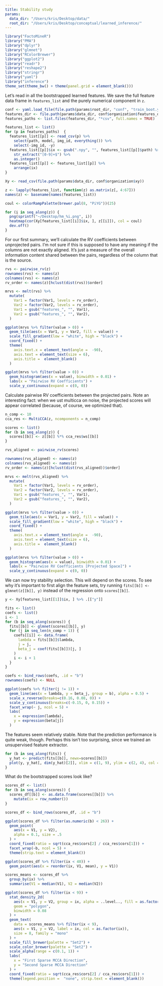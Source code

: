 ```yaml
---
title: Stability study
params:
  data_dir: "/Users/kris/Desktop/data/"
  root_dir: "/Users/kris/Desktop/conceptual/learned_inference/"
---
```



```r
library("FactoMineR")
library("PMA")
library("dplyr")
library("glmnet")
library("RColorBrewer")
library("ggplot2")
library("readr")
library("reshape2")
library("stringr")
library("yaml")
library("inference")
theme_set(theme_bw() + theme(panel.grid = element_blank()))
```

Let's read in all the bootstrapped learned features. We save the full feature
data frame in `features_list` and the purely numerical component in `z`.

```r
conf <- yaml.load_file(file.path(params$root_dir, "conf", "train_boot.yaml"))
features_dir <- file.path(params$data_dir, conf$organization$features_dir)
features_paths <- list.files(features_dir, "*csv", full.names = TRUE)

features_list <- list()
for (p in features_paths)  {
  features_list[[p]] <- read_csv(p) %>%
    select(path, model, img_id, everything()) %>%
    select(-img_id, -y)
  features_list[[p]]$ix <- gsub(".npy", "", features_list[[p]]$path) %>%
    str_extract("[0-9]+$") %>%
    as.integer()
  features_list[[p]] <- features_list[[p]] %>%
    arrange(ix)
}

Xy <- read_csv(file.path(params$data_dir, conf$organization$xy))

z <- lapply(features_list, function(z) as.matrix(z[, 4:67]))
names(z) <- basename(names(features_list))

coul <- colorRampPalette(brewer.pal(8, "PiYG"))(25)

for (i in seq_along(z)) {
  png(sprintf("~/Desktop/hm_%i.png", i))
  heatmap(cor(Xy[features_list[[i]]$ix, ], z[[i]]), col = coul)
  dev.off()
}
```

For our first summary, we'll calculate the RV coefficients between unprojected
pairs. I'm not sure if this is supposed to have any meaning if the columns are
not exactly aligned. It's just a measure of the overall information content
shared between the pairs, regardless of the column that is the source.

```r
rvs <- pairwise_rv(z)
rownames(rvs) <- names(z)
colnames(rvs) <- names(z)
rv_order <- names(z)[hclust(dist(rvs))$order]

mrvs <- melt(rvs) %>%
  mutate(
    Var1 = factor(Var1, levels = rv_order),
    Var2 = factor(Var2, levels = rv_order),
    Var1 = gsub("features_", "", Var1),
    Var2 = gsub("features_", "", Var2),
  )

ggplot(mrvs %>% filter(value > 0)) +
  geom_tile(aes(x = Var1, y = Var2, fill = value)) +
  scale_fill_gradient(low = "white", high = "black") +
  coord_fixed() +
  theme(
    axis.text.x = element_text(angle =  -90),
    axis.text = element_text(size = 6),
    axis.title =  element_blank()
  )

ggplot(mrvs %>% filter(value > 0)) +
  geom_histogram(aes(x = value), binwidth = 0.01) +
  labs(x = "Pairwise RV Coefficients") +
  scale_y_continuous(expand = c(0, 0))
```

Calculate pairwise RV coefficients between the projected pairs. Note an
interesting fact: when we ust multicca on noise, the projected scores will
appear correlated (because, of course, we optimized that).

```r
n_comp <- 10
cca_res <- MultiCCA(z, ncomponents = n_comp)

scores <- list()
for (b in seq_along(z)) {
  scores[[b]] <- z[[b]] %*% cca_res$ws[[b]]
}

rvs_aligned <- pairwise_rv(scores)
```

```r
rownames(rvs_aligned) <- names(z)
colnames(rvs_aligned) <- names(z)
rv_order <- names(z)[hclust(dist(rvs_aligned))$order]

mrvs <- melt(rvs_aligned) %>%
  mutate(
    Var1 = factor(Var1, levels = rv_order),
    Var2 = factor(Var2, levels = rv_order),
    Var1 = gsub("features_", "", Var1),
    Var2 = gsub("features_", "", Var2),
  )

ggplot(mrvs %>% filter(value > 0)) +
  geom_tile(aes(x = Var1, y = Var2, fill = value)) +
  scale_fill_gradient(low = "white", high = "black") +
  coord_fixed() +
  theme(
    axis.text.x = element_text(angle =  -90),
    axis.text = element_text(size = 6),
    axis.title =  element_blank()
  )

ggplot(mrvs %>% filter(value > 0)) +
  geom_histogram(aes(x = value), binwidth = 0.01) +
  labs(x = "Pairwise RV Coefficients [Projected Space]") +
  scale_y_continuous(expand = c(0, 0))
```

We can now try stability selection. This will depend on the scores. To see why
it's important to first align the feature sets, try running `fits[[b]] <-
glmnet(z[[b]], y)` instead of the regression onto `scores[[b]]`.

```r
y <- Xy[features_list[[1]]$ix, ] %>% .[["y"]]

fits <- list()
coefs <- list()
i <- 1
for (b in seq_along(scores)) {
  fits[[b]] <- glmnet(scores[[b]], y)
  for (j in seq_len(n_comp + 1)) {
    coefs[[i]] <- data.frame(
      lambda = fits[[b]]$lambda,
      j = j,
      beta_j = coef(fits[[b]])[j, ]
    )
    i <- i + 1
  }
}

coefs <- bind_rows(coefs, .id = "b")
rownames(coefs) <- NULL

ggplot(coefs %>% filter(j != 1)) +
  geom_line(aes(x = lambda, y = beta_j, group = b), alpha = 0.5) +
  scale_x_reverse(breaks=c(0.16, 0.08, 0)) +
  scale_y_continuous(breaks=c(-0.15, 0, 0.15)) +
  facet_wrap(~ j, ncol = 5) +
  labs(
    x = expression(lambda),
    y = expression(beta[j])
  )
```

The features seem relatively stable. Note that the prediction performance is
quite weak, though. Perhaps this isn't too surprising, since we trained an
unsupervised feature extractor.

```r
for (b in seq_along(fits)) {
  y_hat <- predict(fits[[b]], newx=scores[[b]])
  plot(y, y_hat[, dim(y_hat)[2]], xlim = c(1, 9), ylim = c(2, 4), col = rgb(0, 0, 0, 0.5), cex = 0.1, main = round(fits[[b]]$lambda[dim(y_hat)[2]], 6))
}
```

What do the bootstrapped scores look like?

```r
scores_df <- list()
for (b in seq_along(scores)) {
  scores_df[[b]] <- as.data.frame(scores[[b]]) %>%
    mutate(ix = row_number())
}

scores_df <- bind_rows(scores_df, .id = "b")

ggplot(scores_df %>% filter(as.numeric(b) < 26)) +
  geom_point(
    aes(x = V1, y = V2),
    alpha = 0.1, size = .5
  ) +
  coord_fixed(ratio = sqrt(cca_res$cors[2] / cca_res$cors[1])) +
  facet_wrap(~b, ncol = 5) +
  theme(strip.text = element_blank())

ggplot(scores_df %>% filter(ix < 40)) +
  geom_point(aes(x = reorder(ix, V1, mean), y = V1))

scores_means <- scores_df %>%
  group_by(ix) %>%
  summarise(V1 = median(V1), V2 = median(V2))

ggplot(scores_df %>% filter(ix < 9)) +
  stat_density_2d(
    aes(x = V1, y = V2, group = ix, alpha = ..level.., fill = as.factor(ix)),
    geom = "polygon",
    binwidth = 0.08
  ) +
  geom_text(
    data = scores_means %>% filter(ix < 9),
    aes(x = V1, y = V2, label = ix, col = as.factor(ix)),
    size = 8, family = "mono"
  ) +
  scale_fill_brewer(palette = "Set2") +
  scale_color_brewer(palette = "Set2") +
  scale_alpha(range = c(0.1, 1)) +
  labs(
    x = "First Sparse MCCA Direction",
    y = "Second Sparse MCCA Direction"
  ) +
  coord_fixed(ratio = sqrt(cca_res$cors[2] / cca_res$cors[1])) +
  theme(legend.position =  "none", strip.text = element_blank())
```
